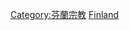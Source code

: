 {{Commonscat|Christianity in Finland}}

[[Category:芬蘭宗教|Category:芬蘭宗教]]
[[Category:歐洲各國基督教|Finland]]